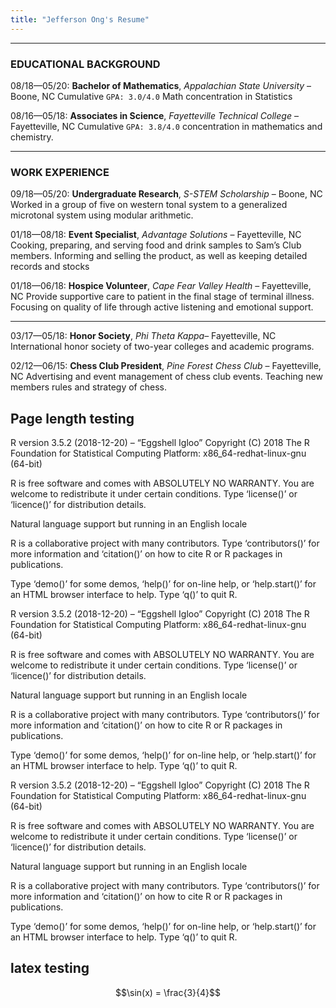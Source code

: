 ```yaml
---
title: "Jefferson Ong's Resume"
---
```


* * *




### EDUCATIONAL BACKGROUND

08/18—05/20: **Bachelor of Mathematics**, _Appalachian State University_ – Boone, NC Cumulative `GPA: 3.0/4.0` Math concentration in Statistics

08/16—05/18: **Associates in Science**, _Fayetteville Technical College_ – Fayetteville, NC Cumulative `GPA: 3.8/4.0` concentration in mathematics and chemistry. 

***

### WORK EXPERIENCE

09/18—05/20: **Undergraduate Research**, _S-STEM Scholarship_ – Boone, NC Worked in a group of five on western tonal system to a generalized microtonal system using modular arithmetic.


01/18—08/18: **Event Specialist**, _Advantage Solutions_ – Fayetteville, NC Cooking, preparing, and serving food and drink samples to Sam’s Club members. Informing and selling the product, as well as keeping detailed records and stocks




01/18—06/18: **Hospice Volunteer**, _Cape Fear Valley Health_ – Fayetteville, NC Provide supportive care to patient in the final stage of terminal illness. Focusing on quality of life through active listening and emotional support.


* * *


03/17—05/18: **Honor Society**, *Phi Theta Kappa*– Fayetteville, NC International honor society of two-year colleges and academic programs. 


02/12—06/15: **Chess Club President**, *Pine Forest Chess Club* – Fayetteville, NC Advertising and event management of chess club events. Teaching new members rules and strategy of chess. 

## Page length testing

R version 3.5.2 (2018-12-20) -- "Eggshell Igloo"
Copyright (C) 2018 The R Foundation for Statistical Computing
Platform: x86_64-redhat-linux-gnu (64-bit)

R is free software and comes with ABSOLUTELY NO WARRANTY.
You are welcome to redistribute it under certain conditions.
Type 'license()' or 'licence()' for distribution details.

  Natural language support but running in an English locale

R is a collaborative project with many contributors.
Type 'contributors()' for more information and
'citation()' on how to cite R or R packages in publications.

Type 'demo()' for some demos, 'help()' for on-line help, or
'help.start()' for an HTML browser interface to help.
Type 'q()' to quit R.

R version 3.5.2 (2018-12-20) -- "Eggshell Igloo"
Copyright (C) 2018 The R Foundation for Statistical Computing
Platform: x86_64-redhat-linux-gnu (64-bit)

R is free software and comes with ABSOLUTELY NO WARRANTY.
You are welcome to redistribute it under certain conditions.
Type 'license()' or 'licence()' for distribution details.

  Natural language support but running in an English locale

R is a collaborative project with many contributors.
Type 'contributors()' for more information and
'citation()' on how to cite R or R packages in publications.

Type 'demo()' for some demos, 'help()' for on-line help, or
'help.start()' for an HTML browser interface to help.
Type 'q()' to quit R.

R version 3.5.2 (2018-12-20) -- "Eggshell Igloo"
Copyright (C) 2018 The R Foundation for Statistical Computing
Platform: x86_64-redhat-linux-gnu (64-bit)

R is free software and comes with ABSOLUTELY NO WARRANTY.
You are welcome to redistribute it under certain conditions.
Type 'license()' or 'licence()' for distribution details.

  Natural language support but running in an English locale

R is a collaborative project with many contributors.
Type 'contributors()' for more information and
'citation()' on how to cite R or R packages in publications.

Type 'demo()' for some demos, 'help()' for on-line help, or
'help.start()' for an HTML browser interface to help.
Type 'q()' to quit R.

## latex testing

$$\sin(x) = \frac{3}{4}$$




